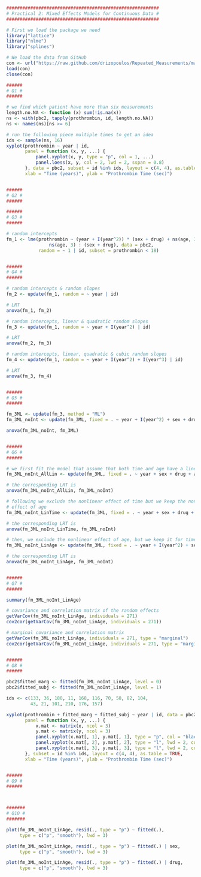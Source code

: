 ```r
#########################################################
# Practical 2: Mixed Effects Models for Continuous Data #
#########################################################

# First we load the package we need
library("lattice")
library("nlme")
library("splines")

# We load the data from GitHub
con <- url("https://raw.github.com/drizopoulos/Repeated_Measurements/master/Data.RData")
load(con)
close(con)

######
# Q1 #
######

# we find which patient have more than six measurements
length.no.NA <- function (x) sum(!is.na(x))
ns <- with(pbc2, tapply(prothrombin, id, length.no.NA))
ns <- names(ns)[ns >= 6]

# run the following piece multiple times to get an idea
ids <- sample(ns, 16) 
xyplot(prothrombin ~ year | id,
       panel = function (x, y, ...) {
           panel.xyplot(x, y, type = "p", col = 1, ...)
           panel.loess(x, y, col = 2, lwd = 2, sspan = 0.8)
       }, data = pbc2, subset = id %in% ids, layout = c(4, 4), as.table = TRUE, 
       xlab = "Time (years)", ylab = "Prothrombin Time (sec)")


######
# Q2 #
######

######
# Q3 #
######

# random intercepts
fm_1 <- lme(prothrombin ~ (year + I(year^2)) * (sex + drug) + ns(age, 3) + 
                ns(age, 3) : (sex + drug), data = pbc2, 
            random = ~ 1 | id, subset = prothrombin < 18)


######
# Q4 #
######

# random intercepts & random slopes
fm_2 <- update(fm_1, random = ~ year | id)

# LRT
anova(fm_1, fm_2)

# random intercepts, linear & quadratic random slopes
fm_3 <- update(fm_1, random = ~ year + I(year^2) | id)

# LRT
anova(fm_2, fm_3)

# random intercepts, linear, quadratic & cubic random slopes
fm_4 <- update(fm_1, random = ~ year + I(year^2) + I(year^3) | id)

# LRT
anova(fm_3, fm_4)


######
# Q5 #
######

fm_3ML <- update(fm_3, method = "ML")
fm_3ML_noInt <- update(fm_3ML, fixed = . ~ year + I(year^2) + sex + drug + ns(age, 3))

anova(fm_3ML_noInt, fm_3ML)


######
# Q6 #
######

# we first fit the model that assume that both time and age have a linear effect
fm_3ML_noInt_AllLin <- update(fm_3ML, fixed = . ~ year + sex + drug + age)

# the corresponding LRT is
anova(fm_3ML_noInt_AllLin, fm_3ML_noInt)

# following we exclude the nonlinear effect of time but we keep the nonlinear
# effect of age
fm_3ML_noInt_LinTime <- update(fm_3ML, fixed = . ~ year + sex + drug + ns(age, 3))

# the corresponding LRT is
anova(fm_3ML_noInt_LinTime, fm_3ML_noInt)

# then, we exclude the nonlinear effect of age, but we keep it for time
fm_3ML_noInt_LinAge <- update(fm_3ML, fixed = . ~ year + I(year^2) + sex + drug + age)

# the corresponding LRT is
anova(fm_3ML_noInt_LinAge, fm_3ML_noInt)


######
# Q7 #
######

summary(fm_3ML_noInt_LinAge)

# covariance and correlation matrix of the random effects
getVarCov(fm_3ML_noInt_LinAge, individuals = 271)
cov2cor(getVarCov(fm_3ML_noInt_LinAge, individuals = 271))

# marginal covariance and correlation matrix
getVarCov(fm_3ML_noInt_LinAge, individuals = 271, type = "marginal")
cov2cor(getVarCov(fm_3ML_noInt_LinAge, individuals = 271, type = "marginal")[[1]])


######
# Q8 #
######

pbc2$fitted_marg <- fitted(fm_3ML_noInt_LinAge, level = 0)
pbc2$fitted_subj <- fitted(fm_3ML_noInt_LinAge, level = 1)

ids <- c(133, 36, 180, 11, 168, 116, 70, 58, 82, 104, 
         43, 21, 101, 210, 176, 157)

xyplot(prothrombin + fitted_marg + fitted_subj ~ year | id, data = pbc2,
       panel = function (x, y, ...) {
           x.mat <- matrix(x, ncol = 3)
           y.mat <- matrix(y, ncol = 3)
           panel.xyplot(x.mat[, 1], y.mat[, 1], type = "p", col = "black")
           panel.xyplot(x.mat[, 2], y.mat[, 2], type = "l", lwd = 2, col = "red")
           panel.xyplot(x.mat[, 3], y.mat[, 3], type = "l", lwd = 2, col = "blue")
       }, subset = id %in% ids, layout = c(4, 4), as.table = TRUE, 
       xlab = "Time (years)", ylab = "Prothrombin Time (sec)")


######
# Q9 #
######



#######
# Q10 #
#######

plot(fm_3ML_noInt_LinAge, resid(., type = "p") ~ fitted(.), 
     type = c("p", "smooth"), lwd = 3)

plot(fm_3ML_noInt_LinAge, resid(., type = "p") ~ fitted(.) | sex, 
     type = c("p", "smooth"), lwd = 3)

plot(fm_3ML_noInt_LinAge, resid(., type = "p") ~ fitted(.) | drug, 
     type = c("p", "smooth"), lwd = 3)


```

